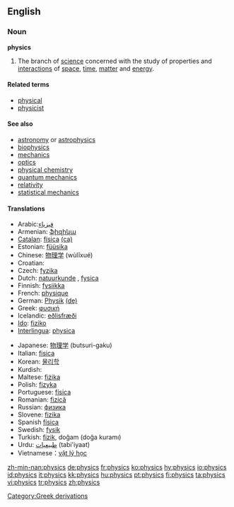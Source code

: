 ==English==

===Noun===
'''physics'''

# The branch of [[science]] concerned with the study of properties and [[interaction]]s of [[space]], [[time]], [[matter]] and [[energy]].

====Related terms====
*[[physical]]
*[[physicist]]

====See also====
*[[astronomy]] or [[astrophysics]]
*[[biophysics]]
*[[mechanics]]
*[[optics]]
*[[physical chemistry]]
*[[quantum mechanics]]
*[[relativity]]
*[[statistical mechanics]]

====Translations====
{{Top}}
*Arabic:[[ فيزياء ]]
*Armenian: [[ֆիզիկա]]
*[[Catalan]]: [[física]] {{f}} [[:ca:física|(ca)]] 
*Estonian: [[füüsika]]
*Chinese: [[物理学]] (wùlĭxué)
*Croatian: {{t|hr|fizika|f}}
*Czech: [[fyzika]] {{f}}
*Dutch: [[:nl:natuurkunde|natuurkunde]] {{f}}, [[fysica]] {{f}}
*Finnish: [[fysiikka]]
*French: [[:fr:physique|physique]] {{f}}
*German: [[Physik]] {{f}} [[:de:Physik|(de)]] 
*Greek: [[:el:φυσική|φυσική]] {{f}}
*Icelandic: [[eðlisfræði]] {{f}} 
*[[Ido]]: [[fiziko]]
*[[Interlingua]]: [[physica]] {{f}}
{{mid}}
*Japanese: [[物理学]] (butsuri-gaku)
*Italian: [[fisica]] {{f}}
*Korean: [[물리학]]
*Kurdish: {{KUchar|[[فیزیا]]}}
*Maltese: [[fiżika]]
*Polish: [[fizyka]] {{f}}
*Portuguese: [[física]] {{f}}
*Romanian: [[fizică]] {{f}}
*Russian: [[физика]] {{f}}
*Slovene: [[fizika]] {{f}}
*Spanish [[física]]
*Swedish: [[fysik]] {{c}}
*Turkish: [[fizik]], doğam (doğa kuramı)
*Urdu: [[طبیعیات]] (tabi'iyaat) {{f}}
*Vietnamese：[[vật lý học]]
{{Bottom}}

[[Category:Greek derivations]]

[[zh-min-nan:physics]]
[[de:physics]]
[[fr:physics]]
[[ko:physics]]
[[hy:physics]]
[[io:physics]]
[[id:physics]]
[[it:physics]]
[[kk:physics]]
[[hu:physics]]
[[pt:physics]]
[[fi:physics]]
[[ta:physics]]
[[vi:physics]]
[[tr:physics]]
[[zh:physics]]